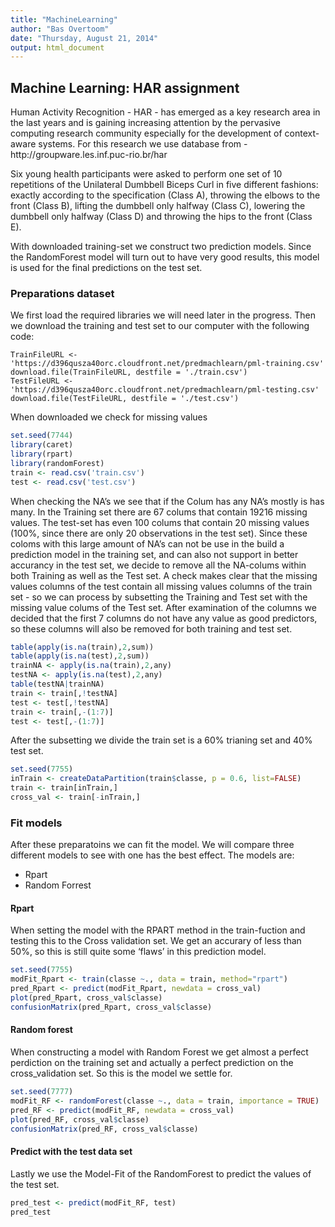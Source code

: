 ```yaml
---
title: "MachineLearning"
author: "Bas Overtoom"
date: "Thursday, August 21, 2014"
output: html_document
---
```

## Machine Learning: HAR assignment

Human Activity Recognition - HAR - has emerged as a key research area in the last years and is gaining increasing attention by the pervasive computing research community especially for the development of context-aware systems.
For this research we use database from - http://groupware.les.inf.puc-rio.br/har

Six young health participants were asked to perform one set of 10 repetitions of the Unilateral Dumbbell Biceps Curl in five different fashions: exactly according to the specification (Class A), throwing the elbows to the front (Class B), lifting the dumbbell only halfway (Class C), lowering the dumbbell only halfway (Class D) and throwing the hips to the front (Class E).

With downloaded training-set we construct two prediction models. Since the RandomForest model will turn out to have very good results, this model is used for the final predictions on the test set. 


### Preparations dataset

We first load the required libraries we will need later in the progress. 
Then we download the training and test set to our computer with the following code:

```
TrainFileURL <- 'https://d396qusza40orc.cloudfront.net/predmachlearn/pml-training.csv'
download.file(TrainFileURL, destfile = './train.csv')
TestFileURL <- 'https://d396qusza40orc.cloudfront.net/predmachlearn/pml-testing.csv'
download.file(TestFileURL, destfile = './test.csv')
```
When downloaded we check for missing values

```r
set.seed(7744)
library(caret)
library(rpart)
library(randomForest)
train <- read.csv('train.csv')
test <- read.csv('test.csv')
```

When checking the NA's we see that if the Colum has any NA's mostly is has many. In the Training set there are 67 colums that contain 19216 missing values. The test-set has even 100 colums that contain 20 missing values (100%, since there are only 20 observations in the test set). Since these coloms with this large amount of NA's can not be use in the build a prediction model in the training set, and can also not support in better accurancy in the test set, we decide to remove all the NA-colums within both Training as well as the Test set. A check makes clear that the missing values columns of the test contain all missing values columns of the train set - so we can process by subsetting the Training and Test set with the missing value colums of the Test set. After examination of the columns we decided that the first 7 columns do not have any value as good predictors, so these columns will also be removed for both training and test set. 

```r
table(apply(is.na(train),2,sum))
table(apply(is.na(test),2,sum))
trainNA <- apply(is.na(train),2,any)
testNA <- apply(is.na(test),2,any)
table(testNA|trainNA)
train <- train[,!testNA]
test <- test[,!testNA]
train <- train[,-(1:7)]
test <- test[,-(1:7)]
```

After the subsetting we divide the train set is a 60% trianing set and 40% test set. 
```r
set.seed(7755)
inTrain <- createDataPartition(train$classe, p = 0.6, list=FALSE)
train <- train[inTrain,]
cross_val <- train[-inTrain,]
```

### Fit models

After these preparatoins we can fit the model. We will compare three different models to see with one has the best effect. The models are:

* Rpart
* Random Forrest

#### Rpart

When setting the model with the RPART method in the train-fuction and testing this to the Cross validation set. We get an accurary of less than 50%, so this is still quite some 'flaws' in this prediction model. 

```r
set.seed(7755)
modFit_Rpart <- train(classe ~., data = train, method="rpart")
pred_Rpart <- predict(modFit_Rpart, newdata = cross_val)
plot(pred_Rpart, cross_val$classe)
confusionMatrix(pred_Rpart, cross_val$classe)
```

#### Random forest

When constructing a model with Random Forest we get almost a perfect perdiction on the training set and actually a perfect prediction on the cross_validation set. So this is the model we settle for. 

```r
set.seed(7777)
modFit_RF <- randomForest(classe ~., data = train, importance = TRUE)
pred_RF <- predict(modFit_RF, newdata = cross_val)
plot(pred_RF, cross_val$classe)
confusionMatrix(pred_RF, cross_val$classe)
```

#### Predict with the test data set

Lastly we use the Model-Fit of the RandomForest to predict the values of the test set.

```r
pred_test <- predict(modFit_RF, test)
pred_test
```